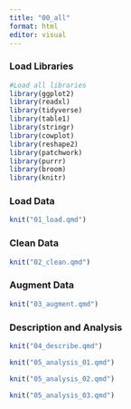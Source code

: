 ```yaml
---
title: "00_all"
format: html
editor: visual
---
```


### Load Libraries

```r
#Load all libraries
library(ggplot2)
library(readxl)
library(tidyverse)
library(table1)
library(stringr)
library(cowplot)
library(reshape2)
library(patchwork)
library(purrr)
library(broom)
library(knitr)

```

### Load Data

```r
knit("01_load.qmd")
```

### Clean Data

```r
knit("02_clean.qmd")
```

### Augment Data

```r
knit("03_augment.qmd")
```

### Description and Analysis

```r
knit("04_describe.qmd")
```

```r
knit("05_analysis_01.qmd")
```

```r
knit("05_analysis_02.qmd")
```

```r
knit("05_analysis_03.qmd")
```
